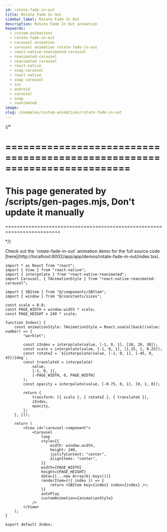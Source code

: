```yaml
---
id: rotate-fade-in-out
title: Rotate Fade In Out
sidebar_label: Rotate Fade In Out
description: Rotate Fade In Out animation
keywords:
  - custom-animations
  - rotate-fade-in-out
  - carousel animation
  - carousel animation rotate-fade-in-out
  - react-native-reanimated-carousel
  - reanimated-carousel
  - reanimated carousel
  - react-native
  - snap-carousel
  - react native
  - snap carousel
  - ios
  - android
  - carousel
  - snap
  - reanimated
image:
slug: /examples/custom-animations/rotate-fade-in-out
---
```


{/* 

=========================================================================
=========================================================================
This page generated by /scripts/gen-pages.mjs, Don't update it manually 
=========================================================================
=========================================================================

*/}


<Callout emoji="👾">
  Check out the `rotate-fade-in-out` animation demo for the full source code [here](http://localhost:8002/app/app/demos/rotate-fade-in-out/index.tsx).
</Callout>


<Page pagePath='/demos/custom-animations/rotate-fade-in-out' />

```tsx copy
import * as React from "react";
import { View } from "react-native";
import { interpolate } from "react-native-reanimated";
import Carousel, { TAnimationStyle } from "react-native-reanimated-carousel";

import { SBItem } from "@/components/SBItem";
import { window } from "@/constants/sizes";

const scale = 0.8;
const PAGE_WIDTH = window.width * scale;
const PAGE_HEIGHT = 240 * scale;

function Index() {
	const animationStyle: TAnimationStyle = React.useCallback((value: number) => {
		"worklet";

		const zIndex = interpolate(value, [-1, 0, 1], [10, 20, 30]);
		const scale = interpolate(value, [-1, 0, 1], [1.25, 1, 0.25]);
		const rotateZ = `${interpolate(value, [-1, 0, 1], [-45, 0, 45])}deg`;
		const translateX = interpolate(
			value,
			[-1, 0, 1],
			[-PAGE_WIDTH, 0, PAGE_WIDTH]
		);
		const opacity = interpolate(value, [-0.75, 0, 1], [0, 1, 0]);

		return {
			transform: [{ scale }, { rotateZ }, { translateX }],
			zIndex,
			opacity,
		};
	}, []);

	return (
		<View id="carousel-component">
			<Carousel
				loop
				style={{
					width: window.width,
					height: 240,
					justifyContent: "center",
					alignItems: "center",
				}}
				width={PAGE_WIDTH}
				height={PAGE_HEIGHT}
				data={[...new Array(6).keys()]}
				renderItem={({ index }) => {
					return <SBItem key={index} index={index} />;
				}}
				autoPlay
				customAnimation={animationStyle}
			/>
		</View>
	);
}

export default Index;

```